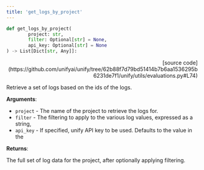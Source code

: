```yaml
---
title: 'get_logs_by_project'
---
```


```python
def get_logs_by_project(
        project: str,
        filter: Optional[str] = None,
        api_key: Optional[str] = None
) -> List[Dict[str, Any]]:
```

<p align="right">[source code](https://github.com/unifyai/unify/tree/62b88f7d79bd51414b7b6aa1536295b6231de7f1/unify/utils/evaluations.py#L74)</p>

Retrieve a set of logs based on the ids of the logs.

**Arguments**:

- `project` - The name of the project to retrieve the logs for.
- `filter` - The filtering to apply to the various log values, expressed as a string,
- `api_key` - If specified, unify API key to be used. Defaults to the value in the



**Returns**:

The full set of log data for the project, after optionally applying filtering.
